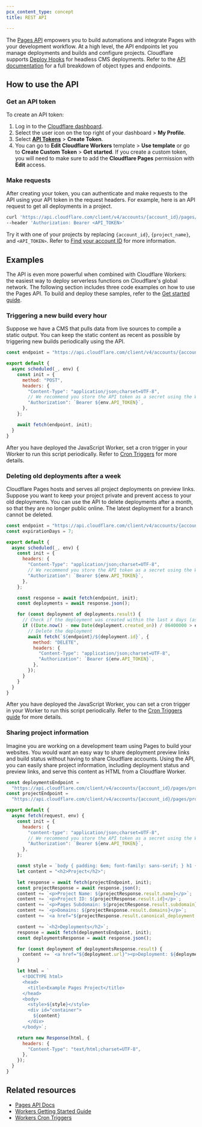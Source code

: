 ```yaml
---
pcx_content_type: concept
title: REST API

---
```


The [Pages API](/api/operations/pages-project-get-projects) empowers you to build automations and integrate Pages with your development workflow. At a high level, the API endpoints let you manage deployments and builds and configure projects. Cloudflare supports [Deploy Hooks](/pages/configuration/deploy-hooks/) for headless CMS deployments. Refer to the [API documentation](https://api.cloudflare.com/) for a full breakdown of object types and endpoints.

## How to use the API

### Get an API token

To create an API token:

1. Log in to the [Cloudflare dashboard](https://dash.cloudflare.com).
2. Select the user icon on the top right of your dashboard > **My Profile**.
3. Select [**API Tokens**](https://dash.cloudflare.com/profile/api-tokens) > **Create Token**.
4. You can go to **Edit Cloudflare Workers** template > **Use template** or go to **Create Custom Token** > **Get started**. If you create a custom token, you will need to make sure to add the **Cloudflare Pages** permission with **Edit** access.

### Make requests

After creating your token, you can authenticate and make requests to the API using your API token in the request headers. For example, here is an API request to get all deployments in a project.

```bash
curl 'https://api.cloudflare.com/client/v4/accounts/{account_id}/pages/projects/{project_name}/deployments' \
--header 'Authorization: Bearer <API_TOKEN>'
```

Try it with one of your projects by replacing `{account_id}`, `{project_name}`, and `<API_TOKEN>`. Refer to [Find your account ID](/fundamentals/setup/find-account-and-zone-ids/) for more information.

## Examples

The API is even more powerful when combined with Cloudflare Workers: the easiest way to deploy serverless functions on Cloudflare's global network. The following section includes three code examples on how to use the Pages API. To build and deploy these samples, refer to the [Get started guide](/workers/get-started/guide/).

### Triggering a new build every hour

Suppose we have a CMS that pulls data from live sources to compile a static output. You can keep the static content as recent as possible by triggering new builds periodically using the API.

```js
const endpoint = "https://api.cloudflare.com/client/v4/accounts/{account_id}/pages/projects/{project_name}/deployments";

export default {
  async scheduled(_, env) {
    const init = {
      method: "POST",
      headers: {
        "Content-Type": "application/json;charset=UTF-8",
        // We recommend you store the API token as a secret using the Workers dashboard or using Wrangler as documented here: https://developers.cloudflare.com/workers/wrangler/commands/#secret
        "Authorization": `Bearer ${env.API_TOKEN}`,
      },
    };

    await fetch(endpoint, init);
  }
}
```

After you have deployed the JavaScript Worker, set a cron trigger in your Worker to run this script periodically. Refer to [Cron Triggers](/workers/configuration/cron-triggers/) for more details.

### Deleting old deployments after a week

Cloudflare Pages hosts and serves all project deployments on preview links. Suppose you want to keep your project private and prevent access to your old deployments. You can use the API to delete deployments after a month, so that they are no longer public online. The latest deployment for a branch cannot be deleted.

```js
const endpoint = "https://api.cloudflare.com/client/v4/accounts/{account_id}/pages/projects/{project_name}/deployments";
const expirationDays = 7;

export default {
  async scheduled(_, env) {
    const init = {
      headers: {
        "Content-Type": "application/json;charset=UTF-8",
        // We recommend you store the API token as a secret using the Workers dashboard or using Wrangler as documented here: https://developers.cloudflare.com/workers/wrangler/commands/#secret
        "Authorization": `Bearer ${env.API_TOKEN}`,
      },
    };

    const response = await fetch(endpoint, init);
    const deployments = await response.json();

    for (const deployment of deployments.result) {
      // Check if the deployment was created within the last x days (as defined by `expirationDays` above)
      if ((Date.now() - new Date(deployment.created_on)) / 86400000 > expirationDays) {
        // Delete the deployment
        await fetch(`${endpoint}/${deployment.id}`, {
          method: "DELETE",
          headers: {
            "Content-Type": "application/json;charset=UTF-8",
            "Authorization": `Bearer ${env.API_TOKEN}`,
          },
        });
      }
    }
  }
}
```

After you have deployed the JavaScript Worker, you can set a cron trigger in your Worker to run this script periodically. Refer to the [Cron Triggers guide](/workers/configuration/cron-triggers/) for more details.

### Sharing project information

Imagine you are working on a development team using Pages to build your websites. You would want an easy way to share deployment preview links and build status without having to share Cloudflare accounts. Using the API, you can easily share project information, including deployment status and preview links, and serve this content as HTML from a Cloudflare Worker.

```js
const deploymentsEndpoint =
  "https://api.cloudflare.com/client/v4/accounts/{account_id}/pages/projects/{project_name}/deployments";
const projectEndpoint =
  "https://api.cloudflare.com/client/v4/accounts/{account_id}/pages/projects/{project_name}";

export default {
  async fetch(request, env) {
    const init = {
      headers: {
        "content-type": "application/json;charset=UTF-8",
        // We recommend you store the API token as a secret using the Workers dashboard or using Wrangler as documented here: https://developers.cloudflare.com/workers/wrangler/commands/#secret
        "Authorization": `Bearer ${env.API_TOKEN}`,
      },
    };

    const style = `body { padding: 6em; font-family: sans-serif; } h1 { color: #f6821f }`;
    let content = "<h2>Project</h2>";

    let response = await fetch(projectEndpoint, init);
    const projectResponse = await response.json();
    content += `<p>Project Name: ${projectResponse.result.name}</p>`;
    content += `<p>Project ID: ${projectResponse.result.id}</p>`;
    content += `<p>Pages Subdomain: ${projectResponse.result.subdomain}</p>`;
    content += `<p>Domains: ${projectResponse.result.domains}</p>`;
    content += `<a href="${projectResponse.result.canonical_deployment.url}"><p>Latest preview: ${projectResponse.result.canonical_deployment.url}</p></a>`;

    content += `<h2>Deployments</h2>`;
    response = await fetch(deploymentsEndpoint, init);
    const deploymentsResponse = await response.json();

    for (const deployment of deploymentsResponse.result) {
      content += `<a href="${deployment.url}"><p>Deployment: ${deployment.id}</p></a>`;
    }

    let html = `
      <!DOCTYPE html>
      <head>
        <title>Example Pages Project</title>
      </head>
      <body>
        <style>${style}</style>
        <div id="container">
          ${content}
        </div>
      </body>`;

    return new Response(html, {
      headers: {
        "Content-Type": "text/html;charset=UTF-8",
      },
    });
  }
}
```

## Related resources

* [Pages API Docs](/api/operations/pages-project-get-projects)
* [Workers Getting Started Guide](/workers/get-started/guide/)
* [Workers Cron Triggers](/workers/configuration/cron-triggers/)
